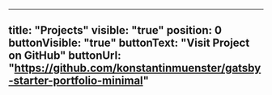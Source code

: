 ---
title: "Projects"
visible: "true"
position: 0
buttonVisible: "true"
buttonText: "Visit Project on GitHub"
buttonUrl: "https://github.com/konstantinmuenster/gatsby-starter-portfolio-minimal"
----
